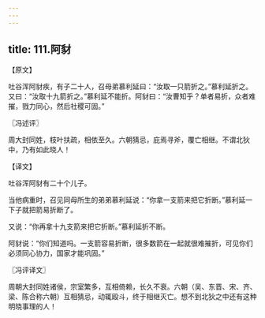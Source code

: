 ```yaml
---
---
---
```

title: 111.阿豺
---



【原文】

吐谷浑阿豺疾，有子二十人，召母弟慕利延曰：“汝取一只箭折之。”慕利延折之。又曰：“汝取十九箭折之。”慕利延不能折。阿豺曰：“汝曹知乎？单者易折，众者难摧，戮力同心，然后社稷可固。”

〖冯述评〗

周大封同姓，枝叶扶疏，相依至久。六朝猜忌，庇焉寻斧，覆亡相继。不谓北狄中，乃有如此晓人！

【译文】

吐谷浑阿豺有二十个儿子。

当他病重时，召见同母所生的弟弟慕利延说：“你拿一支箭来把它折断。”慕利延一下子就把箭易折断了。

又说：“你再拿十九支箭来把它折断。”慕利延折不断。

阿豺说：“你们知道吗。一支箭容易折断，很多数箭在一起就很难摧折，可见你们必须同心协力，国家才能巩固。”

〖冯评译文〗

周朝大封同姓诸侯，宗室繁多，互相倚赖，长久不衰。六朝（吴、东晋、宋、齐、梁、陈合称六朝）互相猜忌，动辄殴斗，终于相继灭亡。想不到北狄之中还有这种明晓事理的人！